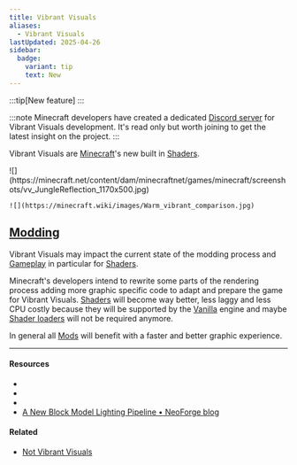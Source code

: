 ```yaml
---
title: Vibrant Visuals
aliases:
  - Vibrant Visuals
lastUpdated: 2025-04-26
sidebar:
  badge:
    variant: tip
    text: New
---
```



:::tip[New feature]
:::

:::note
   Minecraft developers have created a dedicated [Discord server](https://discord.gg/2x2p2n8) for Vibrant
   Visuals development. It's read only but worth joining to get the latest
   insight on the project.
:::

Vibrant Visuals are [Minecraft](/minecraft)'s new built in [Shaders](/shader).

<Yb src="https://youtube.com/embed/jGNgh5zEFkY?start=926" />

<Gallery>
	![](https://minecraft.net/content/dam/minecraftnet/games/minecraft/screenshots/vv_JungleReflection_1170x500.jpg)

	![](https://minecraft.wiki/images/Warm_vibrant_comparison.jpg)
</Gallery>

<Yb src="https://youtube.com/embed/5zcZJcXRdw0" />

## [Modding](/modding)
Vibrant Visuals may impact the current state of the modding process and [Gameplay](/gameplay) in particular for [Shaders](/shader).

Minecraft's developers intend to rewrite some parts of the rendering process adding more graphic specific code to adapt and prepare the game for Vibrant Visuals. [Shaders](/shader) will become way better, less laggy and less CPU costly because they will be supported by the [Vanilla](/vanilla) engine and maybe [Shader loaders](/shaderloader) will not be required anymore.

In general all [Mods](/mod) will benefit with a faster and better graphic experience.

---

#### Resources

- <Wiki src="https://minecraft.wiki/w/Vibrant_Visuals" />
- <Blog src="https://minecraft.net/en-us/article/minecraft-vibrant-visuals" />
- <Blog src="https://minecraft.net/en-us/article/take-a-vibrant-test-flight" />
- [A New Block Model Lighting Pipeline • NeoForge blog](https://neoforged.net/news/enhanced-ao)

#### Related

- [Not Vibrant Visuals](/lighting)